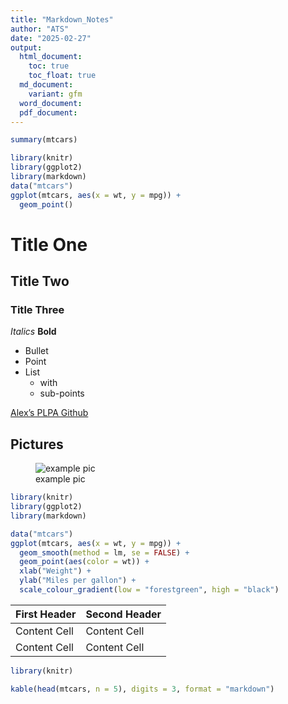 ```yaml
---
title: "Markdown_Notes"
author: "ATS"
date: "2025-02-27"
output: 
  html_document:
    toc: true
    toc_float: true
  md_document:
    variant: gfm
  word_document:
  pdf_document:
---
```



```r

summary(mtcars)

```

```r
library(knitr)
library(ggplot2)
library(markdown)
data("mtcars")
ggplot(mtcars, aes(x = wt, y = mpg)) +
  geom_point()

```


# Title One
## Title Two
### Title Three

*Italics*
**Bold**



- Bullet
- Point
- List
  - with
  - sub-points

[Alex's PLPA Github](https://github.com/Aswystun/PLPA)

## Pictures 

![example pic](pictures/assay_example.jpg)








```r
library(knitr)
library(ggplot2)
library(markdown)

data("mtcars")
ggplot(mtcars, aes(x = wt, y = mpg)) +
  geom_smooth(method = lm, se = FALSE) +
  geom_point(aes(color = wt)) +
  xlab("Weight") + 
  ylab("Miles per gallon") +
  scale_colour_gradient(low = "forestgreen", high = "black")


```



First Header  | Second Header
------------- | -------------
Content Cell  | Content Cell
Content Cell  | Content Cell







```r

library(knitr)

kable(head(mtcars, n = 5), digits = 3, format = "markdown")

```








